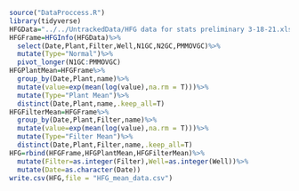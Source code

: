 ```r
source("DataProccess.R")
library(tidyverse)
HFGData="../../UntrackedData/HFG data for stats preliminary 3-18-21.xlsx"
HFGFrame=HFGInfo(HFGData)%>%
  select(Date,Plant,Filter,Well,N1GC,N2GC,PMMOVGC)%>%
  mutate(Type="Normal")%>%
  pivot_longer(N1GC:PMMOVGC)
HFGPlantMean=HFGFrame%>%
  group_by(Date,Plant,name)%>%
  mutate(value=exp(mean(log(value),na.rm = T)))%>%
  mutate(Type="Plant Mean")%>%
  distinct(Date,Plant,name,.keep_all=T)
HFGFilterMean=HFGFrame%>%
  group_by(Date,Plant,Filter,name)%>%
  mutate(value=exp(mean(log(value),na.rm = T)))%>%
  mutate(Type="Filter Mean")%>%
  distinct(Date,Plant,Filter,name,.keep_all=T)
HFG=rbind(HFGFrame,HFGPlantMean,HFGFilterMean)%>%
  mutate(Filter=as.integer(Filter),Well=as.integer(Well))%>%
  mutate(Date=as.character(Date))
write.csv(HFG,file = "HFG_mean_data.csv")
```
